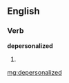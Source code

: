 ==English==

===Verb===
'''depersonalized'''

# {{past of|[[depersonalize]]}}

[[mg:depersonalized]]